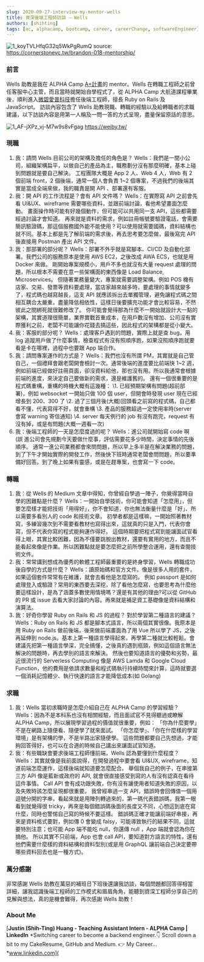 ```yaml
---
slug: 2020-09-27-interview-my-mentor-wells
title: 資深後端工程師訪談 — Wells
authors: [shihting]
tags: [ac, alphacamp, bootcamp, career, careerChange, softwareEngineer]
---
```


![1_koyTVLHfqG32q5WkPgRumQ](https://i.imgur.com/Mg7ffCc.jpg)
source: https://cornerstonevc.tw/brandon-018-mentorship/

### 前言

Wells 助教是我在 ALPHA Camp [A+計畫](https://tw.alphacamp.co/a-plus)的 mentor。Wells 在轉職工程師之前曾任客服中心主管，而且當時就開始自學程式了，從 ALPHA Camp 大航道課程畢業後，順利進入[微碧愛普科技](https://weiby.tw/)擔任後端工程師，擅長 Ruby on Rails 及 JavaScript。
訪談內容包含了 Wells 助教現職、轉職的經驗以及給轉職者的求職建議，以下訪談內容是用第一人稱及一問一答的方式呈現，盡量保留原話的意思。

<!--truncate-->

![1_AF-jXPz_vj-M7w9s8vFgag](https://i.imgur.com/tdJViFa.png)
https://weiby.tw/

### 現職

1. 我：請問 Wells 目前公司的架構及擔任的角色是？
   Wells：我們是一間小公司，組織架構扁平，以做自己的產品為主，職務劃分沒有那麼明確，基本上碰到問題就是要自己解決。
   工程團隊大概是 App 2 人、Web 4 人，Web 有 2 個前端 front，2 個後端，通常一個人會負責 1~2 個專案，不過我們的後端其實是當成全端來做，我的職責是開 API 、部署還有客服。
2. 我：開 API 的工作流程是？會有 API 文件嗎？
   Wells：在實際寫 API 之前會先看 UI&UX、wireframe 需要哪些資料，並跟前端討論，看他希望畫面怎麼動。
   畫面操作時可能有好幾個動作，但可能可以共用同一支 API，這些都需要經過討論才會知道。
   再來就是資料的需求，例如註冊帳號要驗證電話，會需要簡訊驗證碼，那這個服務國外能不能使用？可以使用就需要國碼，資料結構也就不同。基本上都是先了解前端的需求後，再去思考要怎麼做，最後寫完 API 後直接用 Postman 產出 API 文件。
3. 我：那部署的部分呢？
   Wells：部署不外乎就是寫腳本、CI/CD 及自動化部署。我們公司的服務原本是使用 AWS EC2，之後改成 AWA ECS，也就是用 Docker 來做。
   剛開始專案規模小，用戶不多也就沒有大量 request 處理的問題，所以根本不需要在意一些架構面的東西像是 Load Balance, Microservices。
   但隨著業務量變大，專案就需要調整架構。例如 POS 機有店家、交易、發票等資料要處理，當店家越來越多時，要處理的事情就變多了，程式碼也越寫越長，這支 API 就應該拆出去單獨管理，避免讓程式碼之間相互耦合太嚴重，盡量降低相依性，這樣日後要擴充功能才會比較容易，不然彼此之間綁死就很難修改了。
   你可能會覺得那為什麼不一開始就設計大一點的架構，其實道理很簡單，業界實戰首重成本，在用戶數沒有增加、公司沒有實際獲利之前，老闆不可能讓你花錢去搞這些，因此程式的架構都是從小變大。
4. 我：客服的部分呢？
   Wells：處理客戶遇到的問題，實際上就是查 bug，用 log 追蹤用戶做了什麼事情，檢查程式有沒有照順序跑，如果沒照順序跑就要看是卡在哪裡，過程中也要跟 App 端合作。
5. 我：請問專案運作的方式是？
   Wells：我們也沒有所謂 PM，其實就是自己管自己，一個禮拜會跟老闆開會檢討一次。通常後端的進度要比前端快 1~2 週，例如前端已經做好註冊頁面，卻沒資料給他，那也沒有用。所以我通常會根據前端的進度，來決定自己要做新的需求，還是維護舊的。
   還有一個很重要的是程式碼重構，重構的時機大概有這幾種：
   \1. 已經預期架構有問題(超前部署)，例如 websocket 一開始只做 100 個 user，但開會時發現 user 現在已經增長到 200、300 了
   \2. 過了三個月後(大概)回頭看之前寫的程式碼，自己都看不懂，代表寫得不好，就會重構
   \3. 產品的服務超過一定使用率時(server 會寫 warning 寄信通知)
   \4. server 每天例行的 job 有沒有跑完，request 有沒有掉，或是有問題(大概一週看一次)
6. 我：後端工程師的一天是怎麼度過的呢？
   Wells：進公司就開始寫 code 啊 (誤
   進公司會先規劃今天要做什麼事，評估需要花多少時間，決定事情的先後順序。
   通常一進公司業務都會來問問題，所以早上多半是在解決業務的問題，到了下午才開始實際的開發工作，然後快下班時通常老闆會問問題，所以要準備好回答。到了晚上如果有靈感，或是在趕專案，也會寫一下 code。

### 轉職

1. 我：從 Wells 的 Medium 文章中得知，你曾經自學過一陣子，你覺得當時自學的困難點是什麼？
   Wells：一開始自學技術，你可能會知道「怎麼用」，但要怎麼樣才能把技術「用得好」，你不會知道，你也無法衡量什麼是「好」、所以需要多看別人的 code 和技術文章。
   初學者都是這樣嘛，一開始照著教材寫，多練習幾次到不需要看教材也寫得出來，這就真的只是入門，代表你會寫，但不代表你寫的程式能夠運作得好。
   這個時期要把程式寫到能讓面試官看得上眼，其實比較困難，因為不僅要跳脫出教材，還要有實用的地方，而且不能看起來像是作業。所以困難點就是要怎麼把之前所學整合運用，還有查閱技術文件。
2. 我：常常講到想成為優秀的軟體工程師最重要的是終身學習，Wells 轉職成功後自學的方式是什麼？
   Wells：讀原始碼和官方文件。像是很多人用的套件，如果這個套件常常有在維護，就會去看他是怎麼寫的。
   例如 passport 是如何處理登入或驗證？常用的東西要去深挖，除了看他怎麼寫，也要思考為什麼他要這樣設計，是為了涵蓋多數使用情境嗎？還是有其他的理由?可以從 GitHub 的 PR 或 issue 去看大家討論的內容。再來就是補足資工基礎像是資料結構和演算法。
3. 我：好奇你學習 Ruby on Rails 和 JS 的過程？ 對於學習第二種語言的建議？
   Wells：Ruby on Rails 和 JS 都是腳本式語言，所以兩個其實很像。我原本是用 Ruby on Rails 做前後端，後來做前端畫面為了用 Vue 所以學了 JS，之後再延伸到 node.js。基本上第一種語言學得起來，再學第二種就比較輕鬆。會建議先把第一種語言學深，完全搞懂，之後真的遇到瓶頸，例如這個語言無法解決的問題時，再去學別的語言來解決。
   然後也要知道語言的優勢和劣勢，最近很流行的 Serverless Computing 像是 AWS Lamda 和 Google Cloud Function，他的費用是依請求數量和程式碼執行持續時間來計算，這時就要選一個消耗記憶體少、執行快速的語言才能降低成本(如 Golang)

### 求職

1. 我：Wells 當初求職時是怎麼介紹自己在 ALPHA Camp 的學習經驗？
   Wells：因為不是本科系也沒有相關經驗，而且面試官不見得聽過或瞭解 ALPHA Camp，所以展現學習過程的價值就很重要，例如：
   「你為什麼要學」不是在網路上隨便看、隨便學了就來面試。
   「你怎麼學」、「你在什麼樣的學習環境」是有架構的學，不是半路出家隨便學。
   這些問題都要自己先想過，才能夠回答得好，也可以在合適的時候自己講出來讓面試官知道。
2. 我：有些職缺會要求後端工程師懂前端，Wells 認為要懂到什麼程度？Wells：其實就像是我前面說得，在開發過程中要會看 UI&UX, wireframe，知道前端怎麼運作，這樣後端就知道要怎麼配合。
   舉個我自己的例子，在串接第三方 API 像是藍新或政府的 API, 就會很直接感受到寫的人有沒有認真在看待這件事情。
   Call API 會有成功跟失敗，你有沒有讓使用者知道失敗的原因，以及失敗時該怎麼呈現都很重要。
   我曾經串過一支 API，錯誤時會回傳值一個用逗號分開的字串，看起來就是用陣列轉過來的，第一碼代表錯誤碼，我第一眼看到就覺得很 tricky，再來是每個錯誤碼後面的長度又不同，心想這到底在寫什麼，同時也警惕自己寫的時候不要這樣。
   錯誤碼正確才能讓前端好串接，再來是資料格式要對，例如傳 0 會變成 falsy，可能導致執行的結果不同，這就要特別注意；也可能 App 端不能吃 null，你還傳 null ，App 端就會認為你在搞他。
   所以其實不只前端，App 也會 call API，要知道對方語言的特性，還有他們需要什麼樣的資料結構和資料型別(或是用 GraphQL 讓前端自己決定要帶哪些資料回去也是一種方式)。

### 萬分感謝

非常感謝 Wells 助教在萬惡的補班日下班後還讓我訪談，每個問題都回答得相當詳細，讓我認識後端工程師的工作模式和眉眉角角，能聽到資深工程師分享自己的見解與想法，真的是機會難得，再次感謝 Wells 助教！

### About Me

[**Justin (Shih-Ting) Huang - Teaching Assistant Intern - ALPHA Camp | LinkedIn**
*Switching career to become a backend engineer.👇 Scroll down a bit to my CakeResume, GitHub and Medium. 👉 My Career…*www.linkedin.com](
